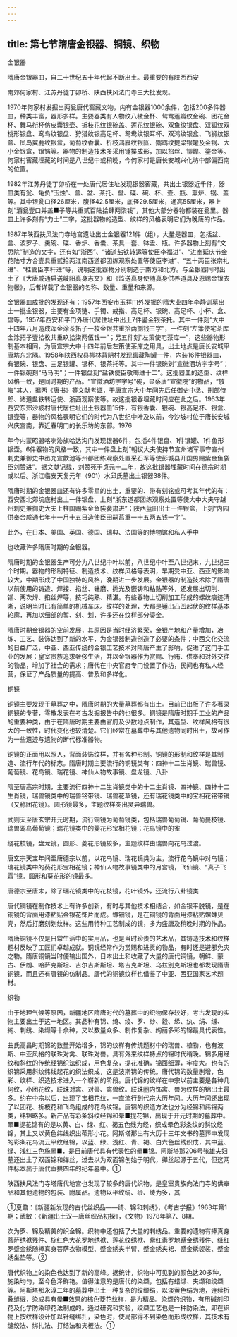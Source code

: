 ```yaml
---
---
---
```

title: 第七节隋唐金银器、铜镜、织物
---



金银器

隋唐金银器皿，自二十世纪五十年代起不断出土。最重要的有陕西西安

南郊何家村、江苏丹徒丁卯桥、陕西扶风法门寺三大批发现。

1970年何家村发掘出两瓮唐代窖藏文物，内有金银器1000余件，包括200多件器皿，种类丰富，器形多样。主要器类有人物纹八棱金杯、鸳鸯莲瓣纹金碗、团花金杯、舞马衔杯仿皮囊银壶、折枝花纹银碗盖、莲花纹银碗、双鱼纹银盘、双狐纹双桃形银盘、鸾鸟纹银盘、狩猎纹银高足杯、鸳鸯纹银耳杯、双鸿纹银盒、飞狮纹银盒、凤鸟翼鹿纹银盒，葡萄纹香囊、折枝鸿雁纹银匜、鹦鹉纹提梁银罐及金锅、大小金银盒，银铛等。器物的制造技术多采用锤揲成形，加以掐丝、铆焊、鎏金等。何家村窖藏埋藏的时间是八世纪中或稍晚，今何家村是唐长安城兴化坊中部偏西南的位置。

1982年江苏丹徒丁卯桥在一处唐代居住址发现银器窖藏，共出土银器近千件，器皿类有瓮、龟负“玉烛”、盒、盆、茶托、盘、碟、碗、杯、壶、瓶、熏炉、锅、盖等。其中银瓮口径26厘米，腹径42.5厘米，底径29.5厘米，通高55厘米，器上刻“酒瓮壹口并盖■子等共重贰百陆拾肆两柒钱”，其他大部分器物都装在瓮里。器皿上许多刻有“力士”二字，这批器物的造型、纹样的风格表明它们为晚唐的作品。

1987年陕西扶风法门寺地宫遗址出土金银器121件（组），大量是器皿，包括盆、盒、波罗子、羹碗、碟、香炉、香囊、茶具一套、钵盂、瓶。许多器物上刻有“文思院”制造的文字，还有如“浙西”、“诸道盐铁转运等使臣李福进”、“进奉延庆节金花陆寸方合壹具重贰拾两江南西道都团练观察处置等使臣李进”、“五十两臣张宗礼进”、“桂管臣李杆进”等，说明这批器物分别制造于南方和北方。与金银器同时出土了《大唐咸通启送岐阳真身志文》和《监送真身使随真身供养道具及恩赐金银衣物帐》，后者详载了金银器的名称、数量、重量和来源。

金银器皿成批的发现还有：1957年西安市玉祥门外发掘的隋大业四年李静训墓出土一批金银器，主要有金项链、手镯、戒指、高足杯、银碗、高足杯、小杯、盒、盘等，1957年西安和平门外唐代居住址中出土7件鎏金银茶托。其中一件刻“大中十四年八月造成浑金涂茶拓子一枚金银共重拾两捌钱三字”，一件刻“左策使宅茶库金涂拓子壹拾枚共重玖拾柒两伍钱一”；另五件刻“左策使宅茶库一”，这些器物形制基本相同，为唐宣宗大中十四年前后左策使茶库之用具，出土地点是唐长安城平康坊东北隅。1958年陕西权县柳林背阴村发现窖藏陶罐一件，内装16件银器皿，有银碗、银盘、三足银罐、银杯、银茶托等。其中一件银碗刻“宣徽酒坊宇字号”；一件银碗刻“马马明”；一件银盘刻“盐铁使臣敬晦进十二”。这批器皿的造型、纹样风格一致，是同时期的产品。“宣徽酒坊字字号”碗，显系唐“宣徽院”的物品，“敬晦”其人，据两《唐书》等文献考证，于唐宣宗大中年间先后任御史中丞、刑部侍郎、诸道盐铁转运使、浙西观察使等。故这批银器埋藏时间应在此之后。1963年西安东郊沙坡村唐代居住址出土银器皿15件，有银香囊、银碗、银高足杯、银盒、银壶等，器物的风格表明它们的时代为八世纪中叶及以前，今沙坡村位于唐长安城兴庆宫南，靠近春明门的长乐坊的东部。1976

年今内蒙昭盟喀喇沁旗哈达沟门发现银器6件，包括4件银盘、1件银罐、1件鱼形银壶。6件器物的风格一致，其中一件盘上刻“朝议大夫使持节宣州诸军事守宣州刺史兼御史中丞充宣歙池等州都团练观察处置采石军等使彭城县开国男赐紫金鱼袋臣刘赞进”。据文献记载，刘赞死于贞元十二年，故这批银器埋藏时间在德宗时期或以后。浙江临安天复元年（901）水邱氏墓出土银器38件。

隋唐时期的金银器皿还有许多零星的出土，重要的、带有刻铭或可考其年代的有：西安西北郊坑底村出土一件银盘，上刻“浙东道都团练观察处置等使大中大夫守越州刺史兼御史大夫上柱国赐紫金鱼袋裴肃进”；陕西蓝田出土一件银盒，上刻“内园供奉合咸通七年十一月十五日造使臣田嗣莒重一十五两五钱一字”。

此外，在日本、美国、英国、德国、瑞典、法国等的博物馆和私人手中

也收藏许多隋唐时期的金银器。

隋唐时期的金银器生产可分为八世纪中叶以前，八世纪中叶至八世纪末，九世纪三个时期。器物的形制特征、制造技术、纹样风格等表明，早期受中亚、西亚的影响较大，中期形成了中国独特的风格，晚期进一步发展。金银器的制造技术除了隋唐以前使用的铸造、焊接、掐丝、锉磨、抛光及嵌铸和粘贴等外，还发展出切削、铆、两次焊、掐丝焊等，技巧纯熟、精湛。有些器物上切削加工形成的螺纹痕迹清晰，说明当时已有简单的机械车床。纹样的处理，大都是锤出凸凹起伏的纹样基本轮廓，再加以细部的錾、刻、划，许多还在纹样部分鎏金。

隋唐时期金银器的空前发展，其原因是当时经济繁荣，金银产地和产量增加，冶炼、工艺、装饰达到了新的水平，为金银器制造创造了必要的条件；中西文化交流的日益广泛，中亚、西亚传统的金银工艺技术对隋唐产生了影响，促进了这门手工业的发展；皇室贵族追求奢侈生活，并以金银器作为赏赐、行贿、供奉和对外交往的物品，增加了社会的需求；唐代在中央官府专门设置了作坊，民间也有私人经营，保证了产品质量的提高、普及和多样化。

铜镜

铜镜主要发现于墓葬之中，隋唐时期的大量墓葬都有出土。目前已出版了许多著录铜镜的专著，零散发表在考古发掘报告中的也很多。铜镜是隋唐时期手工业的产品的重要种类，由于在隋唐时期主要由官府及少数地点制作，其造型、纹样风格有很大的一致性，时代变化也较清楚。它们经常在墓葬中与其他遗物同时出土，故可作为一些遗迹与遗物的断代标准器物。

铜镜的正面用以照人，背面装饰纹样，并有各种形制。铜镜的形制和纹样是其制造、流行年代的标志。隋唐时期主要流行的铜镜类有：四神十二生肖镜、瑞兽镜、葡萄镜、花鸟镜、瑞花镜、神仙人物故事镜、盘龙镜、八卦

隋至唐高宗时期，主要流行四神十二生肖镜类中的十二生肖镜、四神镜、四神十二生肖镜，瑞兽镜类中的瑞兽铭带镜、瑞兽花草镜，还有瑞花镜类中的宝相花铭带镜（又称团花镜）。圆形镜最多，主题纹样突出灵异瑞兽。

武则天至唐玄宗开元时期，流行铜镜为葡萄镜类，包括瑞兽葡萄镜、葡萄蔓枝镜、瑞兽鸾鸟葡萄镜；瑞花镜类中的菱花形宝相花镜；花鸟镜中的雀

绕花枝镜，盘龙镜，圆形、菱花形镜较多，主题纹样由瑞兽向花鸟过渡。

唐玄宗天宝年间至唐德宗以前，以花鸟镜、瑞花镜类为主，流行花鸟镜中对鸟镜；瑞花镜类中的葵花形宝相花镜；神仙人物故事镜类中的月宫镜，飞仙镜、“真子飞霜”镜。圆形和葵花形的镜最多。

唐德宗至唐末，除了瑞花镜类中的花枝镜，花叶镜外，还流行八卦镜类

唐代铜镜在制作技术上有许多创新，有时与其他技术相结合，如金银平脱镜，是在铜镜的背面用漆粘贴金银花饰片而成。螺钿镜，是在铜镜的背面用漆粘贴螺蚌贝壳，然后打磨刻划纹样。这些用特种工艺制成的镜，多为盛唐及稍晚时期的作品。

隋唐铜镜不仅是日常生活中的实用品，也是当时珍贵的艺术品，其铸造技术和纹样题材反映了工匠们卓越成就。铜镜经常作为赏赐和进贡的物品，有时还是避邪免灾之物。隋唐铜镜当时便输出国外，日本出土和收藏了大量的唐代铜镜，朝鲜、蒙古、伊朗、哈萨克斯坦、吉尔吉斯斯坦、塔吉克斯坦、乌兹别克斯坦也都发现隋唐铜镜，而且还有唐镜的仿制品。唐代的铜镜纹样也借鉴了中亚、西亚国家艺术题材。

织物

由于地理气候等原因，新疆地区隋唐时代的墓葬中的织物保存较好，考古发现的实物主要出土于这一地区。其品种有锦、绮、绫、罗、纱、縠、绨、纨、绢、缣、絁、刺绣、染缬等十余种，又以数量众多、制作复杂、绚丽多彩的锦最具代表性。

曲氏高昌时期锦的数量开始增多，锦的纹样有传统题材中的瑞兽、植物，也有波斯、中亚风格的联珠对禽、联珠对兽。具有外来纹样特点的锦时代稍晚。锦多用经纹和斜纹的传统经锦织法织成，用色复杂，提花准确，锦面细薄，牢度大。也有的织锦采用斜纹纬线起花的织法织成，这是波斯锦的传统。唐代锦的数量剧增，色彩、纹样、织造技术进入一个崭新的阶段。唐代锦的纹样在中宗以前主要是各种几何纹，小团花纹，联珠对禽、对兽、禽兽纹。联珠圈内饰禽、兽为纹样的锦出土最多。约在中宗以后，出现了宝相花纹，一直流行到代宗大历年间。大历年间还出现了以团花、折枝花和飞鸟组成的花鸟纹锦。唐锦的织造方法也分为经锦和纬锦两类，纬锦略多。新产品有彩条斜纹经锦和晕■提花锦，出现于开元时期的墓葬中。晕■提花锦有的是以黄、白、绿、红、褐五色线为经，织成晕色彩条纹的斜纹经锦，其上又以黄色纬线织出蒂形小花。阿斯塔那出有大历十三年文书的墓葬中发现的彩条花鸟流云平纹经锦，以蓝、绿、浅红、青、褐、白六色丝线织成，其中蓝、绿、浅红三色施晕■，是目前唐代具有代表性的晕■锦。阿斯塔那206号张雄夫妇墓还出土了双面锦和缂丝，过去以为双面锦创始于明代，缂丝起源于五代，但这两件标本出于唐代垂拱四年的纪年墓中。①

陕西扶风法门寺塔唐代地宫也发现了较多的唐代织物，是皇室贵族向法门寺的供奉品和其他遗物的包装、附属品。遗物以平纹绢、纱、绫为多，其

①夏鼐：《新疆新发现的古代丝织品——绮、锦和刺绣》，《考古学报》1963年第1期；武敏：《新疆出土汉—唐丝织品初探》，《文物》1978年第7、8期。

次为罗、锦及精美的织金锦。织物中还包括了大量的刺绣品。重要的遗物有捧真身菩萨绣袱残件、棕红色大花罗地绣袱、莲花纹绣袱、紫红素罗地蹙金绣残件、绛红罗蹙金绣随捧真身菩萨衣物模型、蹙金绣夹半臂、蹙金绣夹裙、蹙金绣袈裟、蹙金绣坐垫等。②

唐代织物上的染色也达到了新的高峰。据统计，织物中可见到的颜色达20多种，施染均匀，至今色泽鲜艳。值得注意的是唐代的染缬，包括有蜡缬、夹缬和绞缬等。阿斯塔那永淳二年的墓葬中出土一种复杂的绞缬绢，以淡黄色绢为地，连续折叠缝缀，染成具有晕■效果的棕色菱花纹样，是为精品。染缬的织物，有用碱剂印花及化学防染印花法制成的。通过研究和实验，绞缬工艺也是一种防染法，即在织物上按纹样设计加以针缝绑扎，染色时，使局部得不到染色而形成纹样，其技术有缝绞法、绑扎法、打结法和夹板法。①